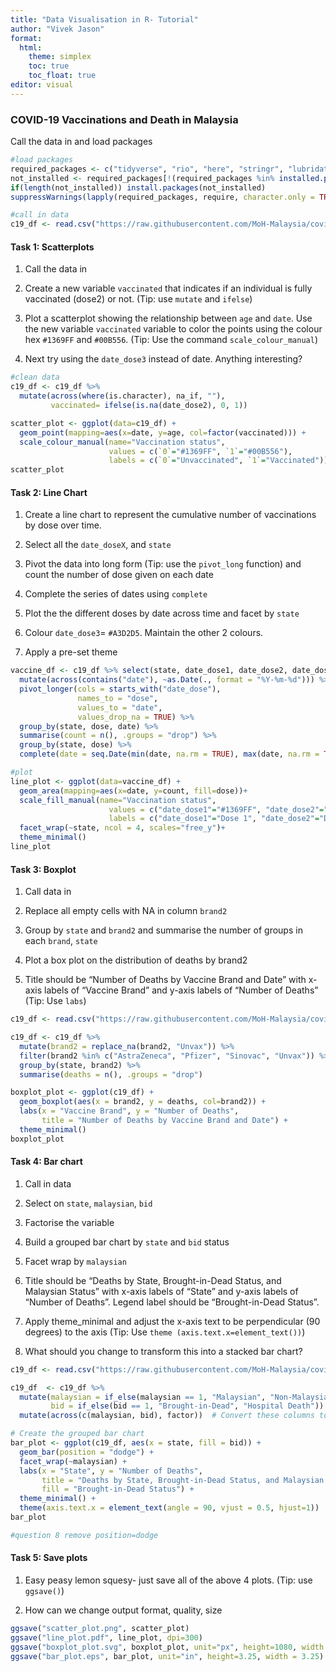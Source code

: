 ```yaml
---
title: "Data Visualisation in R- Tutorial"
author: "Vivek Jason"
format: 
  html:
    theme: simplex
    toc: true
    toc_float: true
editor: visual
---
```


### COVID-19 Vaccinations and Death in Malaysia

Call the data in and load packages

```r
#load packages
required_packages <- c("tidyverse", "rio", "here", "stringr", "lubridate", "ggforce")
not_installed <- required_packages[!(required_packages %in% installed.packages()[ , "Package"])]    
if(length(not_installed)) install.packages(not_installed)                                           
suppressWarnings(lapply(required_packages, require, character.only = TRUE))

#call in data
c19_df <- read.csv("https://raw.githubusercontent.com/MoH-Malaysia/covid19-public/main/epidemic/linelist/linelist_deaths.csv")
```

#### Task 1: Scatterplots

1.  Call the data in

2.  Create a new variable `vaccinated` that indicates if an individual is fully vaccinated (dose2) or not. (Tip: use `mutate` and `ifelse`)

3.  Plot a scatterplot showing the relationship between `age` and `date`. Use the new variable `vaccinated` variable to color the points using the colour hex `#1369FF` and `#00B556`. (Tip: Use the command `scale_colour_manual`)

4.  Next try using the `date_dose3` instead of date. Anything interesting?

```r
#clean data
c19_df <- c19_df %>% 
  mutate(across(where(is.character), na_if, ""),
         vaccinated= ifelse(is.na(date_dose2), 0, 1))

scatter_plot <- ggplot(data=c19_df) +
  geom_point(mapping=aes(x=date, y=age, col=factor(vaccinated))) +
  scale_colour_manual(name="Vaccination status",
                      values = c(`0`="#1369FF", `1`="#00B556"),
                      labels = c(`0`="Unvaccinated", `1`="Vaccinated"))
scatter_plot
```

#### Task 2: Line Chart

1.  Create a line chart to represent the cumulative number of vaccinations by dose over time.

2.  Select all the `date_doseX`, and `state`

3.  Pivot the data into long form (Tip: use the `pivot_long` function) and count the number of dose given on each date

4.  Complete the series of dates using `complete`

5.  Plot the the different doses by date across time and facet by `state`

6.  Colour `date_dose3`= `#A3D2D5`. Maintain the other 2 colours.

7.  Apply a pre-set theme

```r
vaccine_df <- c19_df %>% select(state, date_dose1, date_dose2, date_dose3) %>%
  mutate(across(contains("date"), ~as.Date(., format = "%Y-%m-%d"))) %>%
  pivot_longer(cols = starts_with("date_dose"), 
               names_to = "dose", 
               values_to = "date", 
               values_drop_na = TRUE) %>%
  group_by(state, dose, date) %>%
  summarise(count = n(), .groups = "drop") %>%
  group_by(state, dose) %>% 
  complete(date = seq.Date(min(date, na.rm = TRUE), max(date, na.rm = TRUE), by = "day"), fill = list(count = 0))

#plot
line_plot <- ggplot(data=vaccine_df) +
  geom_area(mapping=aes(x=date, y=count, fill=dose))+
  scale_fill_manual(name="Vaccination status",
                      values = c("date_dose1"="#1369FF", "date_dose2"="#00B556", "date_dose3"="#A3D2D5"),
                      labels = c("date_dose1"="Dose 1", "date_dose2"="Dose 2", "date_dose3"="Dose 3")) +
  facet_wrap(~state, ncol = 4, scales="free_y")+
  theme_minimal()
line_plot
```

#### Task 3: Boxplot

1.  Call data in

2.  Replace all empty cells with NA in column `brand2`

3.  Group by `state` and `brand2` and summarise the number of groups in each `brand`, `state`

4.  Plot a box plot on the distribution of deaths by brand2

5.  Title should be "Number of Deaths by Vaccine Brand and Date" with x-axis labels of "Vaccine Brand" and y-axis labels of "Number of Deaths" (Tip: Use `labs`)

```r
c19_df <- read.csv("https://raw.githubusercontent.com/MoH-Malaysia/covid19-public/main/epidemic/linelist/linelist_deaths.csv")

c19_df <- c19_df %>%
  mutate(brand2 = replace_na(brand2, "Unvax")) %>%
  filter(brand2 %in% c("AstraZeneca", "Pfizer", "Sinovac", "Unvax")) %>%
  group_by(state, brand2) %>%
  summarise(deaths = n(), .groups = "drop")

boxplot_plot <- ggplot(c19_df) +
  geom_boxplot(aes(x = brand2, y = deaths, col=brand2)) +
  labs(x = "Vaccine Brand", y = "Number of Deaths", 
       title = "Number of Deaths by Vaccine Brand and Date") +
  theme_minimal()
boxplot_plot

```

#### Task 4: Bar chart

1.  Call in data

2.  Select on `state`, `malaysian`, `bid`

3.  Factorise the variable

4.  Build a grouped bar chart by `state` and `bid` status

5.  Facet wrap by `malaysian`

6.  Title should be "Deaths by State, Brought-in-Dead Status, and Malaysian Status" with x-axis labels of "State" and y-axis labels of "Number of Deaths". Legend label should be "Brought-in-Dead Status".

7.  Apply theme_minimal and adjust the x-axis text to be perpendicular (90 degrees) to the axis (Tip: Use `theme (axis.text.x=element_text())`)

8.  What should you change to transform this into a stacked bar chart?

```r
c19_df <- read.csv("https://raw.githubusercontent.com/MoH-Malaysia/covid19-public/main/epidemic/linelist/linelist_deaths.csv")

c19_df  <- c19_df %>%
  mutate(malaysian = if_else(malaysian == 1, "Malaysian", "Non-Malaysian"),
         bid = if_else(bid == 1, "Brought-in-Dead", "Hospital Death")) %>%
  mutate(across(c(malaysian, bid), factor))  # Convert these columns to factors

# Create the grouped bar chart
bar_plot <- ggplot(c19_df, aes(x = state, fill = bid)) +
  geom_bar(position = "dodge") +
  facet_wrap(~malaysian) +
  labs(x = "State", y = "Number of Deaths", 
       title = "Deaths by State, Brought-in-Dead Status, and Malaysian Status",
       fill = "Brought-in-Dead Status") +
  theme_minimal() +
  theme(axis.text.x = element_text(angle = 90, vjust = 0.5, hjust=1))  # Rotate x-axis labels for better visibility
bar_plot

#question 8 remove position=dodge 
```

#### Task 5: Save plots

1.  Easy peasy lemon squesy- just save all of the above 4 plots. (Tip: use `ggsave()`)

2.  How can we change output format, quality, size

```r
ggsave("scatter_plot.png", scatter_plot)
ggsave("line_plot.pdf", line_plot, dpi=300)
ggsave("boxplot_plot.svg", boxplot_plot, unit="px", height=1080, width = 1920)
ggsave("bar_plot.eps", bar_plot, unit="in", height=3.25, width = 3.25)
```
